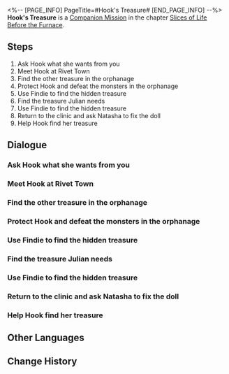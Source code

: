<%-- [PAGE_INFO]
PageTitle=#Hook's Treasure#
[END_PAGE_INFO] --%>
{{Stub|Dialogue, characters, and location(s)}}
{{Mission Infobox
|id            = 2010705
|title         = 
|image         = Mission Hook's Treasure.png
|type          = Companion
|event_name    = 
|chapter       = Slices of Life Before the Furnace (Companion Mission Chapter)
|requirements  = 
* [[Companion Mission]] ''[[Old Foreman's Treasure]]'' completed
* [[Trailblaze Mission]] ''[[Not Good With Farewells]]'' completed
|summary       = To prepare a gift for her father, Hook takes you back to the Rivet Town in the Fragmentum and finds a bear doll named "Junjun."
As you witness Hook's experiences in the orphanage, you understand why she cherishes her current life.
|characters    = <!--characters that appear in this mission-->
|startLocation = <!--location as it intially appears on the mission screen-->
|world         = <!--i.e. Penacony-->
|area          = <!--i.e. A Child's Dream-->
|prev          = 
|next          = Hook's Treasure
|exp           = 350
|credits       = 20000
|stellarJade   = 
|other         = {{Card List|Condensed Aether*4;Shield*200|delim=;}}
}}
'''Hook's Treasure''' is a [[Companion Mission]] in the chapter [[Slices of Life Before the Furnace (Companion Mission Chapter)|Slices of Life Before the Furnace]].

==Steps==
# Ask Hook what she wants from you
# Meet Hook at Rivet Town
# Find the other treasure in the orphanage
# Protect Hook and defeat the monsters in the orphanage
# Use Findie to find the hidden treasure
# Find the treasure Julian needs
# Use Findie to find the hidden treasure
# Return to the clinic and ask Natasha to fix the doll
# Help Hook find her treasure

<!--
==Gameplay Notes==

--><!--
==Trial Character==

-->
==Dialogue==
{{Stub Dialogue}}
===Ask Hook what she wants from you===
{{Mission Description|type=companion|location=<!--to be added-->|Hook of the Moles wants to see you. As an honorary member of the Moles, it's your duty to answer her call.<br />Although Hook has the smugness of a child, you can't help but want to help her, perhaps out of pity.}}
{{Dialogue Start}}
:{{tx}}
{{Dialogue End}}

===Meet Hook at Rivet Town===
{{Mission Description|type=companion|location=<!--to be added-->|update|Hook sets off alone, saying she will be waiting for you at a safe place in Rivet Town. But this town is corrupted by Fragmentum. Nowhere is safe.<br />It's the duty of an honorary member of the Moles to protect Hook, so you need to find her and bring her back as soon as possible.}}
{{Dialogue Start}}
:{{tx}}
{{Dialogue End}}

===Find the other treasure in the orphanage===
{{Mission Description|type=companion|location=<!--to be added-->|update|Hook's small drilling machine is broken. It's supposed to have been returned to Boulder Town by now, but she remembers that she has another treasure.<br />Maybe she didn't plan to sell this treasure initially, but she changes her mind now. Since you're here already, it's best to keep moving.}}
{{Dialogue Start}}
:{{tx}}
{{Dialogue End}}

===Protect Hook and defeat the monsters in the orphanage===
{{Mission Description|type=companion|location=<!--to be added-->|update|The orphanage is the closest to the Fragmentum corrosion. Monsters are lurking in this place, so you need to protect Hook.<br />Hook takes out her Diggertron to deal with them. What a reliable girl! But she can leave these monsters to the grown-ups.}}
{{Dialogue Start}}
:{{tx}}
{{Dialogue End}}

===Use Findie to find the hidden treasure===
{{Mission Description|type=companion|location=<!--to be added-->|update|Hook can't read her own treasure map, which is understandable.<br />Fortunately, you took Findie, the Home-Use Object Finder you found in the mine, with you. Give it a try.}}
{{Dialogue Start}}
:{{tx}}
{{Dialogue End}}

===Find the treasure Julian needs===
{{Mission Description|type=companion|location=<!--to be added-->|update|Hook gives your plan away to Julian, and now you have to help Julian find his stuff so that he won't tell anybody else about it. Well, thanks Hook... <br />When the inhabitants of Rivet Town left, they left many things behind. You'll try your best to help them.}}
{{Dialogue Start}}
:{{tx}}
{{Dialogue End}}

===Use Findie to find the hidden treasure===
{{Mission Description|type=companion|location=<!--to be added-->|update|Hook can't read her own treasure map, which is understandable.<br />Fortunately, you took Findie, the Home-Use Object Finder you found in the mine, with you. Give it a try.}}
{{Dialogue Start}}
:{{tx}}
{{Dialogue End}}

===Return to the clinic and ask Natasha to fix the doll===
{{Mission Description|type=companion|location=<!--to be added-->|update|Hook's treasure looks damaged. It's impossible to sell it... You have to ask Natasha, the doll maker, for help.<br />You had never thought that doll-making skills were necessary in order to be a helper in the orphanage. You'd love it if she could make a doll for you... when she is not busy.}}
{{Dialogue Start}}
:{{tx}}
{{Dialogue End}}

===Help Hook find her treasure===
{{Mission Description|type=companion|location=<!--to be added-->|update|It's time to work! The treasure that Hook is looking for is near the mine entrance in Rivet Town.<br />To defend against the monsters, the residents here have set up many barricades. Advance ahead with caution. As soon as you get this over with, you can go back.}}
{{Dialogue Start}}
:{{tx}}
{{Dialogue End}}

==Other Languages==
{{Other Languages
|en   = Hook's Treasure
|zhs  = 小虎克的宝贝
|zht  = 小虎克的寶貝
|ja   = フックちゃんのお宝
|ko   = 어린 후크의 보물
|es   = El tesoro de Hook
|fr   = Le trésor de Hook
|ru   = Сокровище малышки Хук
|th   = ของล้ำค่าของท่าน Hook
|vi   = Bảo Bối Của Hook
|de   = Hooks Schatz
|id   = Benda Berharga Hook
|pt   = Tesouro da Hook
}}

==Change History==
{{Change History|1.0}}
